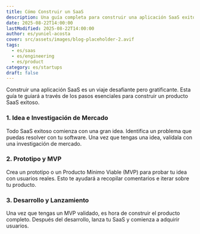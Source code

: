 ```yaml
---
title: Cómo Construir un SaaS
description: Una guía completa para construir una aplicación SaaS exitosa desde cero.
date: 2025-08-22T14:00:00
lastModified: 2025-08-22T14:00:00
author: es/yuniel-acosta
cover: src/assets/images/blog-placeholder-2.avif
tags:
  - es/saas
  - es/engineering
  - es/product
category: es/startups
draft: false
---
```


Construir una aplicación SaaS es un viaje desafiante pero gratificante. Esta guía te guiará a través de los pasos esenciales para construir un producto SaaS exitoso.

### 1. Idea e Investigación de Mercado

Todo SaaS exitoso comienza con una gran idea. Identifica un problema que puedas resolver con tu software. Una vez que tengas una idea, valídala con una investigación de mercado.

### 2. Prototipo y MVP

Crea un prototipo o un Producto Mínimo Viable (MVP) para probar tu idea con usuarios reales. Esto te ayudará a recopilar comentarios e iterar sobre tu producto.

### 3. Desarrollo y Lanzamiento

Una vez que tengas un MVP validado, es hora de construir el producto completo. Después del desarrollo, lanza tu SaaS y comienza a adquirir usuarios.
